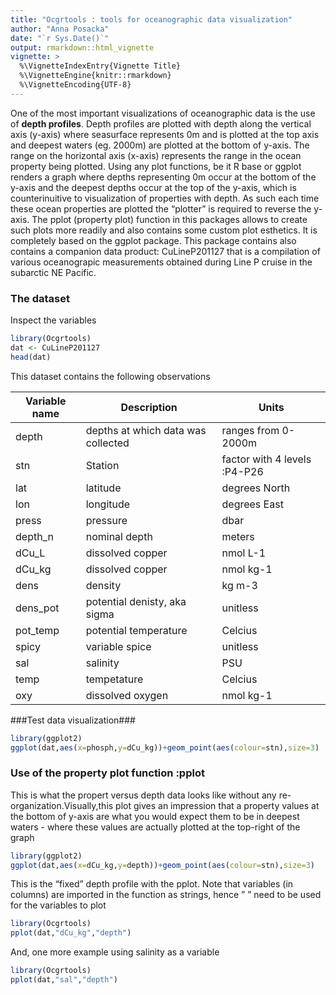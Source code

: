 ```yaml
---
title: "Ocgrtools : tools for oceanographic data visualization"
author: "Anna Posacka"
date: "`r Sys.Date()`"
output: rmarkdown::html_vignette
vignette: >
  %\VignetteIndexEntry{Vignette Title}
  %\VignetteEngine{knitr::rmarkdown}
  %\VignetteEncoding{UTF-8}
---
```


One of the most important visualizations of oceanographic data is the use of **depth profiles**. Depth profiles are plotted with depth along the vertical axis (y-axis) where seasurface represents 0m and is plotted at the top axis and deepest waters (eg. 2000m) are plotted at the bottom of y-axis. The range on the horizontal axis (x-axis) represents the range in the ocean property being plotted. Using any plot functions, be it R base or ggplot renders a graph where depths representing 0m occur at the bottom of the y-axis and the deepest depths occur at the top of the y-axis, which is counterinuitive to visualization of properties with depth. As such each time these ocean properties are plotted the "plotter" is required to reverse the y-axis. The pplot (property plot) function in this packages allows to create such plots more readily and also contains some custom plot esthetics. It is completely based on the ggplot package.
This package contains also contains a companion data product: CuLineP201127 that is a compilation
of various oceanograpic measurements obtained during Line P cruise in the subarctic NE Pacific. 

### The dataset

Inspect the variables

```r
library(Ocgrtools)
dat <- CuLineP201127
head(dat)
```

This dataset contains the following observations

Variable name|  Description |Units
-------------|--------------|-------
depth | depths at which data was collected |ranges from 0-2000m|
stn |Station | factor with 4 levels :P4-P26|
lat| latitude | degrees North|
lon |longitude |degrees East|
press| pressure | dbar|
depth_n| nominal depth | meters|
dCu_L |dissolved copper | nmol L-1|
dCu_kg|dissolved copper| nmol kg-1|
dens |density| kg m-3|
dens_pot|potential denisty, aka sigma| unitless|
pot_temp|potential temperature| Celcius|
spicy |variable spice| unitless|
sal|salinity|PSU|
temp|tempetature| Celcius|
oxy| dissolved oxygen|nmol kg-1|


###Test data visualization###

```r
library(ggplot2)
ggplot(dat,aes(x=phosph,y=dCu_kg))+geom_point(aes(colour=stn),size=3)

```

### Use of the property plot function :pplot

This is what the propert versus depth data looks like without any re-organization.Visually,this plot gives an impression that a property values at the bottom of y-axis are what you would expect them to be in deepest waters - where these values are actually plotted at the top-right of the graph

```r
library(ggplot2)
ggplot(dat,aes(x=dCu_kg,y=depth))+geom_point(aes(colour=stn),size=3)

```

This is the "fixed" depth profile with the pplot. Note that variables (in columns) are imported in the function as strings, hence " " need to be used for the variables to plot

```r
library(Ocgrtools)
pplot(dat,"dCu_kg","depth")

```

And, one more example using salinity as a variable

```r
library(Ocgrtools)
pplot(dat,"sal","depth")
```
